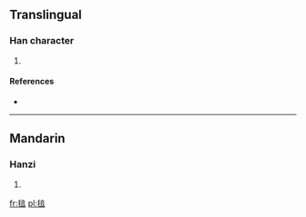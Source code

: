 ==Translingual==

===Han character===
{{Han char|rn=82|rad=毛|as=08|sn=12|four=2071<sub>6</sub>|canj=竹山卜廿口 (HUYTR)}}

# {{defn|Han|sort=毛08}}

====References====
* {{Han ref|kx=0594.110|dkj=16864|dj=0986.110|hdz=32000.140|uh=6BF0|ud=27632|bh=D9E3|bd=55779}}

----

==Mandarin==

===Hanzi===
{{cmn-hanzi|pin=[[péi]] ([[pei2]])|wg=p'ei<sup>2</sup>}}

# {{defn|Mandarin|sort=毛08}}

[[fr:毰]]
[[pl:毰]]